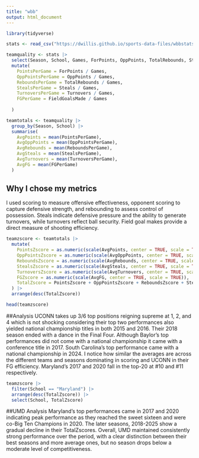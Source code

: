 ```yaml
---
title: "wbb"
output: html_document
---
```


```r
library(tidyverse)
```
```r
stats <- read_csv("https://dwillis.github.io/sports-data-files/wbbstats1525.csv")
```
```r
teamquality <- stats |> 
  select(Season, School, Games, ForPoints, OppPoints, TotalRebounds, Steals, Turnovers, FieldGoalsMade) |> 
  mutate(
    PointsPerGame = ForPoints / Games,
    OppPointsPerGame = OppPoints / Games,
    ReboundsPerGame = TotalRebounds / Games,
    StealsPerGame = Steals / Games,
    TurnoversPerGame = Turnovers / Games,
    FGPerGame = FieldGoalsMade / Games
    
  )

teamtotals <- teamquality |> 
  group_by(Season, School) |> 
  summarise(
    AvgPoints = mean(PointsPerGame),
    AvgOppPoints = mean(OppPointsPerGame),
    AvgRebounds = mean(ReboundsPerGame),
    AvgSteals = mean(StealsPerGame),
    AvgTurnovers = mean(TurnoversPerGame),
    AvgFG = mean(FGPerGame)
  )
```
## Why I chose my metrics
I used scoring to measure offensive effectiveness, opponent scoring to capture defensive strength, and rebounding to assess control of possession. Steals indicate defensive pressure and the ability to generate turnovers, while turnovers reflect ball security. Field goal makes provide a direct measure of shooting efficiency.

```r
teamzscore <- teamtotals |> 
  mutate(
    PointsZscore = as.numeric(scale(AvgPoints, center = TRUE, scale = TRUE)),
    OppPointsZscore = as.numeric(scale(AvgOppPoints, center = TRUE, scale = TRUE)) * -1,
    ReboundsZscore = as.numeric(scale(AvgRebounds, center = TRUE, scale = TRUE)),
    StealsZscore = as.numeric(scale(AvgSteals, center = TRUE, scale = TRUE)),
    TurnoversZscore = as.numeric(scale(AvgTurnovers, center = TRUE, scale = TRUE)) * -1,
    FGZscore = as.numeric(scale(AvgFG, center = TRUE, scale = TRUE)),
    TotalZscore = PointsZscore + OppPointsZscore + ReboundsZscore + StealsZscore + TurnoversZscore + FGZscore
  ) |> 
  arrange(desc(TotalZscore))

head(teamzscore)

```
##Analysis
UCONN takes up 3/6 top positions reigning supreme at 1, 2, and 4 which is not shocking considering their top two performances also yielded national championship titles in both 2015 and 2016. Their 2018 season ended with a dance in the Final Four. Although Baylor's top performances did not come with a national championship it came with a conference title in 2017. South Carolina's top performance came with a national championship in 2024. I notice how similar the averages are across the different teams and seasons dominating in scoring and UCONN in their FG efficiency. Maryland's 2017 and 2020 fall in the top-20 at #10 and #11 respectively. 

```r
teamzscore |> 
  filter(School == "Maryland") |> 
  arrange(desc(TotalZscore)) |>
  select(School, TotalZscore)
```
##UMD Analysis
Maryland's top performances came in 2017 and 2020 indicating peak performance as they reached the sweet sixteen and were co-Big Ten Champions in 2020. The later seasons, 2018-2025 show a gradual decline in their TotalZscores. Overall, UMD maintained consistently strong performance over the period, with a clear distinction between their best seasons and more average ones, but no season drops below a moderate level of competitiveness.